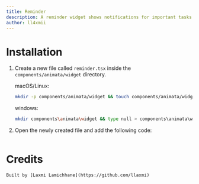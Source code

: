 ```yaml
---
title: Reminder
description: A reminder widget shows notifications for important tasks
author: ll4xmii
---
```


<ComponentPreview name="widget-reminder--docs" />

# Installation

1. Create a new file called `reminder.tsx` inside the `components/animata/widget` directory.

   macOS/Linux:
   ```bash
   mkdir -p components/animata/widget && touch components/animata/widget/reminder.tsx
   ```

   windows:
   ```bash
   mkdir components\animata\widget && type null > components\animata\widget\reminder.tsx
   ```

2. Open the newly created file and add the following code:

```jsx file=<rootDir>/animata/widget/reminder.tsx

```

# Credits

    Built by [Laxmi Lamichhane](https://github.com/llaxmi)